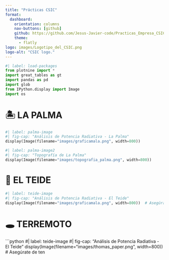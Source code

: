 ---
title: "Prácticas CSIC"
format: 
  dashboard:
    orientation: columns
    nav-buttons: [github]
    github: https://github.com/Jesus-Javier-code/Practicas_Empresa_CSIC.git
    theme:
      - flatly
logo: images/Logotipo_del_CSIC.png
logo-alt: "CSIC logo."
---

```{python}
#| label: load-packages
from plotnine import *
import great_tables as gt
import pandas as pd
import glob
from IPython.display import Image
import os
```
# 🏝️ LA PALMA
```{python}
#| label: palma-image
#| fig-cap: "Análisis de Potencia Radiativa - La Palma"
display(Image(filename="images/graficamala.png", width=800))
```

```{python}
#| label: palma-image2
#| fig-cap: "Topografía de La Palma"
display(Image(filename="images/topografia_palma.png", width=800))
```

# 🌋 EL TEIDE
```{python}
#| label: teide-image
#| fig-cap: "Análisis de Potencia Radiativa - El Teide"
display(Image(filename="images/graficamala.png", width=800))  # Asegúrate de tener esta imagen
```

# 🕳️​ TERREMOTO
```{python}
#| label: teide-image
#| fig-cap: "Análisis de Potencia Radiativa - El Teide"
display(Image(filename="images/thomas_paper.png", width=800))  # Asegúrate de ten
